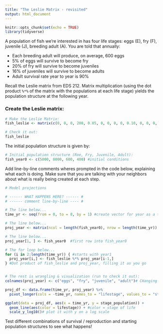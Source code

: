 ```yaml
---
title: "The Leslie Matrix - revisited"
output: html_document
---
```


```r
knitr::opts_chunk$set(echo = TRUE)
library(tidyverse)
```

A population of fish we're interested in has four life stages: eggs (E), fry (F), juvenile (J), breeding adult (A). You are told that annually:

-   Each breeding adult will produce, on average, 600 eggs
-   5% of eggs will survive to become fry
-   20% of fry will survive to become juveniles
-   16% of juveniles will survive to become adults
-   Adult survival rate year to year is 90%

Recall the Leslie matrix from EDS 212. Matrix multiplication (using the dot product `%*%` of the matrix with the populations at each life stage) yields the population structure at the following year.

### Create the Leslie matrix:

```r
# Make the Leslie Matrix:
fish_leslie <- matrix(c(0, 0, 0, 200, 0.05, 0, 0, 0, 0, 0.10, 0, 0, 0, 0, 0.16, 0.9), nrow = 4, ncol = 4, byrow = TRUE)

# Check it out: 
fish_leslie
```

The initial population structure is given by:

```r
# Initial population structure (Roe, Fry, Juvenile, Adult): 
fish_year0 <- c(5000, 8000, 600, 400) #initial conditions
```

Add line-by-line comments wheres prompted in the code below, explaining what each is doing. Make sure that you are talking with your neighbors about what is really being created at each step.

```r
# Model projections

# ------ WHAT HAPPENS HERE? ------ #
# ------ comment line-by-line ---- #

# The line below...
time_yr <- seq(from = 0, to = 8, by = 1) #create vector for year as a time series to estimate pop size

# The line below...
proj_year <- matrix(ncol = length(fish_year0), nrow = length(time_yr)) #blank matrix 

# The line below...
proj_year[1, ] <- fish_year0  #first row into fish_year0

# The for loop below...
for (i in 2:length(time_yr)) { #starts with year1
  proj_year[i,] <- fish_leslie %*% proj_year[i-1,]
} #Dot product of fish_leslie and proj_year, filling it as you go 


# The rest is wrangling & visualization (run to check it out):
colnames(proj_year) <- c("eggs", "fry", "juvenile", "adult")# CHanging column names of matrix (important for pivoting longer)

proj_df <- data.frame(time_yr, proj_year) %>%  
  pivot_longer(cols = -time_yr, names_to = "lifestage", values_to = "stage_population") #pivotting and changing to be able to graph more easily 

ggplot(data = proj_df, aes(x = time_yr, y = stage_population)) +
  geom_line(aes(color = lifestage)) + #color = stage of life
  scale_y_log10()# plot it with y on a log scale 


```

Test different combinations of survival / reproduction and starting population structures to see what happens!
